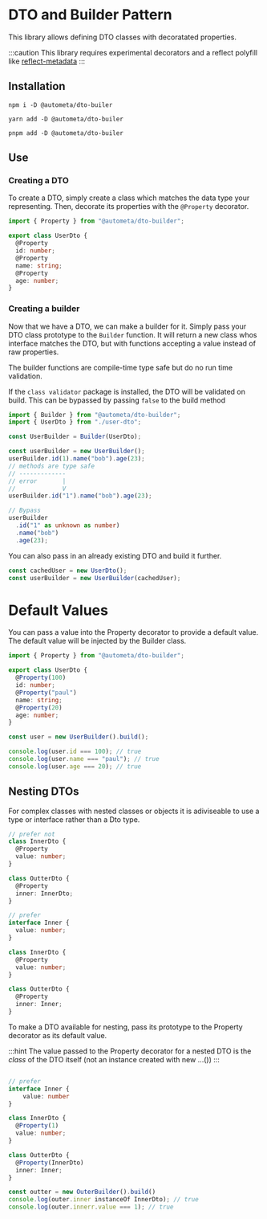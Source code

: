 
# DTO and Builder Pattern

This library allows defining DTO classes with decoratated properties.

:::caution
This library requires experimental decorators and a reflect polyfill
like [reflect-metadata](https://www.npmjs.com/package/reflect-metadata)
:::

## Installation

<Tabs>
  <TabItem value="npm" label="NPM">

    npm i -D @autometa/dto-builer

  </TabItem>

  <TabItem value="yarn" label="YARN">

    yarn add -D @autometa/dto-builer

  </TabItem>
  
  <TabItem value="pnpm" label="PNPM">

    pnpm add -D @autometa/dto-builer

  </TabItem>

</Tabs>

## Use

### Creating a DTO

To create a DTO, simply create a class which matches the data type your
representing. Then, decorate its properties with the `@Property` decorator.

```ts
import { Property } from "@autometa/dto-builder";

export class UserDto {
  @Property
  id: number;
  @Property
  name: string;
  @Property
  age: number;
}
```

### Creating a builder

Now that we have a DTO, we can make a builder for it. Simply pass
your DTO class prototype to the `Builder` function. It will return a new
class whos interface matches the DTO, but with functions accepting a value
instead of raw properties.

The builder functions are compile-time type safe but do no
run time validation.

If the `class validator` package is installed, the DTO will be validated on build. This can be bypassed by passing `false` to the build method

```ts
import { Builder } from "@autometa/dto-builder";
import { UserDto } from "./user-dto";

const UserBuilder = Builder(UserDto);

const userBuilder = new UserBuilder();
userBuilder.id(1).name("bob").age(23);
// methods are type safe
// -------------
// error       |
//             V
userBuilder.id("1").name("bob").age(23);

// Bypass
userBuilder
  .id("1" as unknown as number)
  .name("bob")
  .age(23);
```

You can also pass in an already existing DTO and build it
further.

```ts
const cachedUser = new UserDto();
const userBuilder = new UserBuilder(cachedUser);
```

# Default Values

You can pass a value into the Property decorator to provide a default value.
The default value will be injected by the Builder class.

```ts
import { Property } from "@autometa/dto-builder";

export class UserDto {
  @Property(100)
  id: number;
  @Property("paul")
  name: string;
  @Property(20)
  age: number;
}

const user = new UserBuilder().build();

console.log(user.id === 100); // true
console.log(user.name === "paul"); // true
console.log(user.age === 20); // true
```

## Nesting DTOs

For complex classes with nested classes or objects it is adiviseable to use a type
or interface rather than a Dto type.

```ts
// prefer not
class InnerDto {
  @Property
  value: number;
}

class OutterDto {
  @Property
  inner: InnerDto;
}

// prefer
interface Inner {
  value: number;
}

class InnerDto {
  @Property
  value: number;
}

class OutterDto {
  @Property
  inner: Inner;
}
```

To make a DTO available for nesting, pass its prototype to the Property decorator
as its default value.

:::hint
The value passed to the Property decorator for a nested DTO is the _class_
of the DTO itself (not an instance created with new ...())
:::

```ts

// prefer
interface Inner {
    value: number
}

class InnerDto {
  @Property(1)
  value: number;
}

class OutterDto {
  @Property(InnerDto)
  inner: Inner;
}

const outter = new OuterBuilder().build()
console.log(outer.inner instanceOf InnerDto); // true
console.log(outer.innerr.value === 1); // true
```
